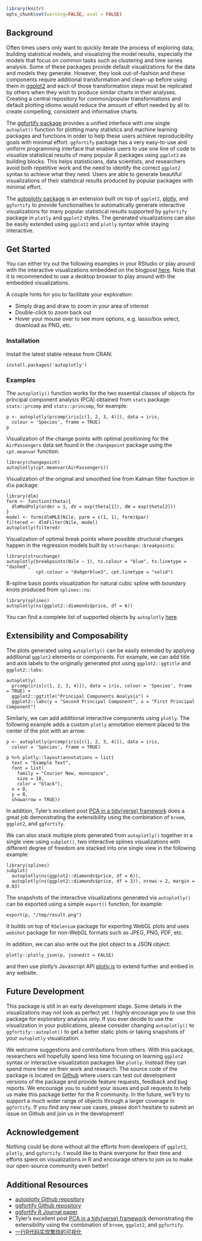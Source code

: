 <!--
%\VignetteEngine{knitr::knitr}
%\VignetteIndexEntry{Introduction to autoplotly package}
-->

```r
library(knitr)
opts_chunk$set(warning=FALSE, eval = FALSE)
```

## Background

Often times users only want to quickly iterate the process of exploring data, building statistical models, and visualizing the model results, especially the models that focus on common tasks such as clustering and time series analysis. Some of these packages provide default visualizations for the data and models they generate. However, they look out-of-fashion and these components require additional transformation and clean-up before using them in [ggplot2](https://ggplot2.tidyverse.org/) and each of those transformation steps must be replicated by others when they wish to produce similar charts in their analyses. Creating a central repository for common/popular transformations and default plotting idioms would reduce the amount of effort needed by all to create compelling, consistent and informative charts.

The [ggfortify package](https://CRAN.R-project.org/package=ggfortify) provides a unified interface with one single `autoplot()` function for plotting many statistics and machine learning packages and functions in order to help these users achieve reproducibility goals with minimal effort. `ggfortify` package has a very easy-to-use and uniform programming interface that enables users to use one line of code to visualize statistical results of many popular R packages using `ggplot2` as building blocks. This helps statisticians, data scientists, and researchers avoid both repetitive work and the need to identify the correct `ggplot2` syntax to achieve what they need. Users are able to generate beautiful visualizations of their statistical results produced by popular packages with minimal effort.

The [autoplotly package](https://github.com/terrytangyuan/autoplotly) is an extension built on top of `ggplot2`, [plotly](https://plotly.com/), and `ggfortify` to provide functionalities to automatically generate interactive visualizations for many popular statistical results supported by `ggfortify` package in `plotly` and `ggplot2` styles. The generated visualizations can also be easily extended using `ggplot2` and `plotly` syntax while staying interactive.

## Get Started

You can either try out the following examples in your RStudio or play around with the interactive visualizations embedded on the blogpost [here](https://terrytangyuan.github.io/2018/02/12/autoplotly-intro/). Note that it is recommended to use a desktop browser to play around with the embedded visualizations.

A couple hints for you to facilitate your exploration:

* Simply drag and draw to zoom in your area of interest
* Double-click to zoom back out
* Hover your mouse over to see more options, e.g. lasso/box select, download as PNG, etc.


### Installation

Install the latest stable release from CRAN:

```
install.packages('autoplotly')
```

### Examples


The `autoplotly()` function works for the two essential classes of objects for principal component analysis (PCA) obtained from `stats` package: `stats::prcomp` and `stats::princomp`, for example:

```
p <- autoplotly(prcomp(iris[c(1, 2, 3, 4)]), data = iris,
  colour = 'Species', frame = TRUE)
p
```


Visualization of the change points with optimal positioning for the `AirPassengers` data set
found in the `changepoint` package using the `cpt.meanvar` function:

```
library(changepoint)
autoplotly(cpt.meanvar(AirPassengers))
```

Visualization of the original and smoothed line from Kalman filter function in `dlm` package:

```
library(dlm)
form <- function(theta){
  dlmModPoly(order = 1, dV = exp(theta[1]), dW = exp(theta[2]))
}
model <- form(dlmMLE(Nile, parm = c(1, 1), form)$par)
filtered <- dlmFilter(Nile, model)
autoplotly(filtered)
```

Visualization of optimal break points where possible structural changes happen in the
regression models built by `strucchange::breakpoints`:

```
library(strucchange)
autoplotly(breakpoints(Nile ~ 1), ts.colour = "blue", ts.linetype = "dashed",
           cpt.colour = "dodgerblue3", cpt.linetype = "solid")
```

B-spline basis points visualization for natural cubic spline with boundary knots produced
from `splines::ns`:

```
library(splines)
autoplotly(ns(ggplot2::diamonds$price, df = 6))
```

You can find a complete list of supported objects by `autoplotly` [here](https://github.com/sinhrks/ggfortify#coverage).

## Extensibility and Composability

The plots generated using `autoplotly()` can be easily extended by applying additional
`ggplot2` elements or components. For example, we can add title and axis labels to the
originally generated plot using `ggplot2::ggtitle` and `ggplot2::labs`:

```
autoplotly(
  prcomp(iris[c(1, 2, 3, 4)]), data = iris, colour = 'Species', frame = TRUE) +
  ggplot2::ggtitle("Principal Components Analysis") +
  ggplot2::labs(y = "Second Principal Component", x = "First Principal Component")
```

Similarly, we can add additional interactive components using `plotly`. The following
example adds a custom `plotly` annotation element placed to the center of the plot with an arrow:


```
p <- autoplotly(prcomp(iris[c(1, 2, 3, 4)]), data = iris,
  colour = 'Species', frame = TRUE)

p %>% plotly::layout(annotations = list(
  text = "Example Text",
  font = list(
    family = "Courier New, monospace",
    size = 18,
    color = "black"),
  x = 0,
  y = 0,
  showarrow = TRUE))
```


In addition, Tyler's excellent post [PCA in a tidy(verse) framework](https://tbradley1013.github.io/2018/02/01/pca-in-a-tidy-verse-framework/)
does a great job demonstrating the extensibility using the combination of `broom`, `ggplot2`, and `ggfortify`.

We can also stack multiple plots generated from `autoplotly()` together in a single view
using `subplot()`, two interactive splines visualizations with different degree of freedom
are stacked into one single view in the following example:

```
library(splines)
subplot(
  autoplotly(ns(ggplot2::diamonds$price, df = 6)),
  autoplotly(ns(ggplot2::diamonds$price, df = 3)), nrows = 2, margin = 0.03)
```

The snapshots of the interactive visualizations generated via `autoplotly()` can be exported using
a simple `export()` function, for example:

```
export(p, "/tmp/result.png")
```

It builds on top of `RSelenium` package for exporting WebGL plots and uses `webshot` package for non-WebGL formats such as JPEG, PNG, PDF, etc.

In addition, we can also write out the plot object to a JSON object:

```
plotly::plotly_json(p, jsonedit = FALSE)
```
and then use plotly's Javascript API [plotly.js](https://plotly.com/javascript/) to extend further and embed in any website.

## Future Development

This package is still in an early development stage. Some details in the visualizations may not
look as perfect yet. I highly encourage you to use this package for exploratory analysis only.
If you ever decide to use the visualization in your publications, please consider changing
`autoplotly()` to `ggfortify::autoplot()` to get a better static plots or taking snapshots
of your `autoplotly` visualization.

We welcome suggestions and contributions from others. With this package, researchers will hopefully
spend less time focusing on learning `ggplot2` syntax or interactive visualization packages like `plotly`.
Instead they can spend more time on their work and research. The source code of the package is located on
 [Github](https://github.com/terrytangyuan/autoplotly) where users can test out development versions of
 the package and provide feature requests, feedback and bug reports. We encourage you to submit your
 issues and pull requests to help us make this package better for the R community.
 In the future, we'll try to support a much wider range of objects through a larger coverage in `ggfortify`.
 If you find any new use cases, please don't hesitate to submit an issue on Github and join us in the development!

## Acknowledgement

Nothing could be done without all the efforts from developers of `ggplot2`, `plotly`, and `ggfortify`. I would like to thank
everyone for their time and efforts spent on visualizations in R and encourage others to join us to make our open-source
community even better!

## Additional Resources

* [autoplotly Github repository](https://github.com/terrytangyuan/autoplotly)
* [ggfortify Github repository](https://github.com/sinhrks/ggfortify)
* [ggfortify R Journal paper](https://journal.r-project.org/archive/2016-2/tang-horikoshi-li.pdf)
* Tyler's excellent post [PCA in a tidy(verse) framework](https://tbradley1013.github.io/2018/02/01/pca-in-a-tidy-verse-framework/)
demonstrating the extensibility using the combination of `broom`, `ggplot2`, and `ggfortify`.
* [一行R代码实现繁琐的可视化](https://terrytangyuan.github.io/2015/11/24/ggfortify-intro/)
